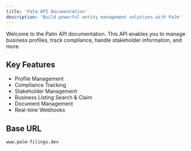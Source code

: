 ```yaml
---
title: 'Palm API Documentation'
description: 'Build powerful entity management solutions with Palm'
---
```


Welcome to the Palm API documentation. This API enables you to manage business profiles, track compliance, handle stakeholder information, and more.

## Key Features

- Profile Management
- Compliance Tracking
- Stakeholder Management
- Business Listing Search & Claim
- Document Management
- Real-time Webhooks

## Base URL

```bash
www.palm-filings.dev